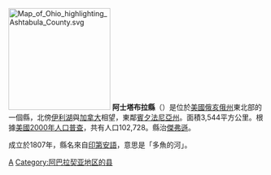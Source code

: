 [[File:Map_of_Ohio_highlighting_Ashtabula_County.svg|200px]]
'''阿士塔布拉縣'''（{{lang-en|Ashtabula County}}）是位於[[美國|美國]][[俄亥俄州|俄亥俄州]]東北部的一個縣，北傍[[伊利湖|伊利湖]]與[[加拿大|加拿大]]相望，東鄰[[賓夕法尼亞州|賓夕法尼亞州]]。面積3,544平方公里。根據[[美國2000年人口普查|美國2000年人口普查]]，共有人口102,728。縣治[[傑弗遜_(俄亥俄州)|傑弗遜]]。

成立於1807年，縣名來自[[印第安人|印第安語]]，意思是「多魚的河」。
{{ohio-stub}}

[[Category:俄亥俄州行政區劃|A]]
[[Category:阿巴拉契亚地区的县|Category:阿巴拉契亚地区的县]]